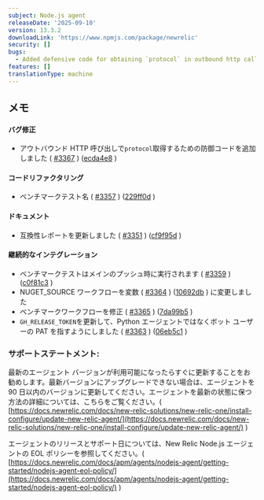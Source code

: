 ```yaml
---
subject: Node.js agent
releaseDate: '2025-09-10'
version: 13.3.2
downloadLink: 'https://www.npmjs.com/package/newrelic'
security: []
bugs:
  - Added defensive code for obtaining `protocol` in outbound http calls
features: []
translationType: machine
---
```


## メモ

#### バグ修正

* アウトバウンド HTTP 呼び出しで`protocol`取得するための防御コードを追加しました ( [#3367](https://github.com/newrelic/node-newrelic/pull/3367) ) ([ecda4e8](https://github.com/newrelic/node-newrelic/commit/ecda4e8fd3e2b4695bd900ba56f11babff186269) )

#### コードリファクタリング

* ベンチマークテスト名 ( [#3357](https://github.com/newrelic/node-newrelic/pull/3357) ) ([229ff0d](https://github.com/newrelic/node-newrelic/commit/229ff0d1f1926ae937b8a1c54975c5ee8b1f0d2c) )

#### ドキュメント

* 互換性レポートを更新しました ( [#3351](https://github.com/newrelic/node-newrelic/pull/3351) ) ([cf9f95d](https://github.com/newrelic/node-newrelic/commit/cf9f95db6339db793a15f9d19e2a29832bcb917e) )

#### 継続的なインテグレーション

* ベンチマークテストはメインのプッシュ時に実行されます ( [#3359](https://github.com/newrelic/node-newrelic/pull/3359) ) ([c0f81c3](https://github.com/newrelic/node-newrelic/commit/c0f81c3562312c83330825c9c6fcdb969ab4da74) )
* NUGET\_SOURCE ワークフローを変数 ( [#3364](https://github.com/newrelic/node-newrelic/pull/3364) ) ([10692db](https://github.com/newrelic/node-newrelic/commit/10692db65ce0c3218d6ab2d494f0ab7f426ff817) ) に変更しました
* ベンチマークワークフローを修正 ( [#3365](https://github.com/newrelic/node-newrelic/pull/3365) ) ([7da99b5](https://github.com/newrelic/node-newrelic/commit/7da99b5fd4c20d817222ffa66e08166f1c8a1785) )
* `GH_RELEASE_TOKEN`を更新して、Python エージェントではなくボット ユーザーの PAT を指すようにしました ( [#3363](https://github.com/newrelic/node-newrelic/pull/3363) ) ([06eb5c1](https://github.com/newrelic/node-newrelic/commit/06eb5c1be0da5ffea4853e521223a711cc7b1805) )

### サポートステートメント:

最新のエージェント バージョンが利用可能になったらすぐに更新することをお勧めします。最新バージョンにアップグレードできない場合は、エージェントを 90 日以内のバージョンに更新してください。エージェントを最新の状態に保つ方法の詳細については、こちらをご覧ください。( [https://docs.newrelic.com/docs/new-relic-solutions/new-relic-one/install-configure/update-new-relic-agent/](https://docs.newrelic.com/docs/new-relic-solutions/new-relic-one/install-configure/update-new-relic-agent/) )

エージェントのリリースとサポート日については、New Relic Node.js エージェントの EOL ポリシーを参照してください。( [https://docs.newrelic.com/docs/apm/agents/nodejs-agent/getting-started/nodejs-agent-eol-policy/](https://docs.newrelic.com/docs/apm/agents/nodejs-agent/getting-started/nodejs-agent-eol-policy/) )
